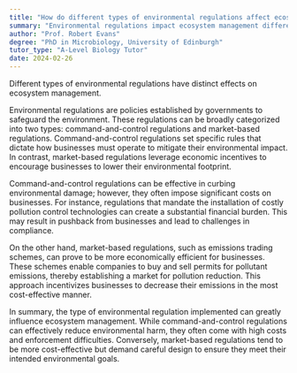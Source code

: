 ```yaml
---
title: "How do different types of environmental regulations affect ecosystem management?"
summary: "Environmental regulations impact ecosystem management differently, with each type influencing practices, conservation efforts, and overall ecological health in unique ways. Understanding these effects is crucial for effective environmental stewardship."
author: "Prof. Robert Evans"
degree: "PhD in Microbiology, University of Edinburgh"
tutor_type: "A-Level Biology Tutor"
date: 2024-02-26
---
```


Different types of environmental regulations have distinct effects on ecosystem management.

Environmental regulations are policies established by governments to safeguard the environment. These regulations can be broadly categorized into two types: command-and-control regulations and market-based regulations. Command-and-control regulations set specific rules that dictate how businesses must operate to mitigate their environmental impact. In contrast, market-based regulations leverage economic incentives to encourage businesses to lower their environmental footprint.

Command-and-control regulations can be effective in curbing environmental damage; however, they often impose significant costs on businesses. For instance, regulations that mandate the installation of costly pollution control technologies can create a substantial financial burden. This may result in pushback from businesses and lead to challenges in compliance.

On the other hand, market-based regulations, such as emissions trading schemes, can prove to be more economically efficient for businesses. These schemes enable companies to buy and sell permits for pollutant emissions, thereby establishing a market for pollution reduction. This approach incentivizes businesses to decrease their emissions in the most cost-effective manner.

In summary, the type of environmental regulation implemented can greatly influence ecosystem management. While command-and-control regulations can effectively reduce environmental harm, they often come with high costs and enforcement difficulties. Conversely, market-based regulations tend to be more cost-effective but demand careful design to ensure they meet their intended environmental goals.
    